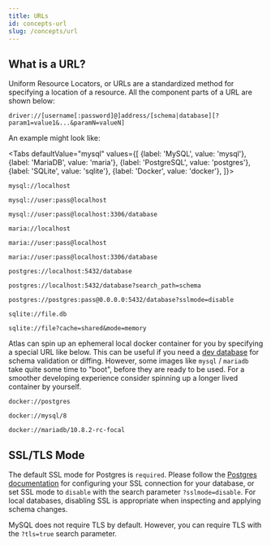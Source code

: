 ```yaml
---
title: URLs
id: concepts-url
slug: /concepts/url
---
```



## What is a URL?

Uniform Resource Locators, or URLs are a standardized method for specifying a location of a resource.
All the component parts of a URL are shown below:

```
driver://[username[:password]@]address/[schema|database][?param1=value1&...&paramN=valueN]
```

An example might look like:

<Tabs
defaultValue="mysql"
values={[
{label: 'MySQL', value: 'mysql'},
{label: 'MariaDB', value: 'maria'},
{label: 'PostgreSQL', value: 'postgres'},
{label: 'SQLite', value: 'sqlite'},
{label: 'Docker', value: 'docker'},
]}>
<TabItem value="mysql">

```
mysql://localhost

mysql://user:pass@localhost

mysql://user:pass@localhost:3306/database
```

</TabItem>
<TabItem value="maria">

```
maria://localhost

maria://user:pass@localhost

maria://user:pass@localhost:3306/database
```

</TabItem>
<TabItem value="postgres">

```
postgres://localhost:5432/database

postgres://localhost:5432/database?search_path=schema

postgres://postgres:pass@0.0.0.0:5432/database?sslmode=disable
```

</TabItem>
<TabItem value="sqlite">

```
sqlite://file.db

sqlite://file?cache=shared&mode=memory
```

</TabItem>
<TabItem value="docker">

Atlas can spin up an ephemeral local docker container for you by specifying a special URL like below. This can be useful
if you need a [dev database](../concepts/dev.md) for schema validation or diffing. However, some images like `mysql` /
`mariadb` take quite some time to "boot", before they are ready to be used. For a smoother developing experience
consider spinning up a longer lived container by yourself.

```
docker://postgres

docker://mysql/8

docker://mariadb/10.8.2-rc-focal
```

</TabItem>
</Tabs>

## SSL/TLS Mode

The default SSL mode for Postgres is `required`. Please follow the
[Postgres documentation](https://www.postgresql.org/docs/current/libpq-ssl.html)
for configuring your SSL connection for your database, or set SSL mode to `disable`
with the search parameter `?sslmode=disable`. For local databases,
disabling SSL is appropriate when inspecting and applying schema changes.

MySQL does not require TLS by default. However, you can require TLS
with the `?tls=true` search parameter.
